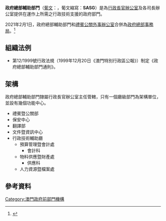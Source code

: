 {{澳門政府部門基礎資訊
|中文部門名稱=政府總部輔助部門
|葡文部門名稱={{lang|pt|Serviços de Apoio da Sede do Governo da Região Administrativa Especial de Macau}}
|部門標誌=Coat of arms of Macao.svg
|部門標誌名稱 = 中華人民共和國澳門特別行政區政府標誌
|首長職銜=行政長官辦公室主任
|首長姓名=許麗芳
|部門性質=一般部門
|成立年份=1999年
|撤銷年份=2021年
|所屬部門=[[澳門特別行政區行政長官|行政長官]]
|總部={{MAC}}擺華巷5號政府總部輔助部門大樓
|網站=https://www.sasg.gov.mo www.sasg.gov.mo
}}

'''政府總部輔助部門'''（[[葡文|葡文]]：'''{{lang|pt|Serviços de Apoio da Sede do Governo da Região Administrativa Especial de Macau}}'''，葡文縮寫：'''SASG'''）是為[[澳門特別行政區行政長官辦公室|行政長官辦公室]]及各司長辦公室提供在運作上所需之行政技術支援的政府部門。

2021年2月1日，政府總部輔助部門和[[禮賓公關外事辦公室|禮賓公關外事辦公室]]合併為[[政府總部事務局|政府總部事務局]]。<ref>{{cite web |author1=澳門特別行政區政府 |title=行政會完成討論《政府總部事務局的組織及運作》行政法規草案 |url=https://www.gov.mo/zh-hant/news/357304/ |website=澳門特別行政區政府入口網站 |accessdate=2021-01-28 |language=zh-hant |archive-date=2021-01-18 |archive-url=https://web.archive.org/web/20210118190609/https://www.gov.mo/zh-hant/news/357304/ |dead-url=no }}</ref>

== 組織法例 ==
* 第12/1999號行政法規（1999年12月20日《澳門特別行政區公報》）制定《政府總部輔助部門通則》。

== 架構 ==
政府總部輔助部門隸屬行政長官辦公室主任管轄，只有一個廳級部門為架構單位，並設有幾個功能中心。
*禮賓暨公關部{{small| '''*功能中心'''}}
*保安中心{{small| '''*功能中心'''}}
*翻譯部{{small| '''*功能中心'''}}
*文件暨資訊中心{{small| '''*功能中心'''}}
*行政技術輔助廳
**預算管理暨會計處
***會計科
**物料供應暨財產處
***供應科
**人力資源暨檔案處

== 參考資料==
{{reflist}}

{{澳門特別行政區政府部門}}


[[Category:澳門政府前部門機構|Category:澳門政府前部門機構]]